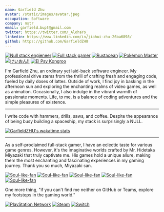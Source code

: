 ```yaml
---
name: Garfield Zhu
avatar: /static/images/avatar.jpeg
occupation: Software
company: mstr
email: garfield.bupt@gmail.com
twitter: https://twitter.com/_AlohaYo_
linkedin: https://www.linkedin.com/in/jiahui-zhu-26ba6898/
github: https://github.com/GarfieldZHU
---
```


[![Null stack engieneer](https://img.shields.io/badge/-Null_stack_engineer-a890f0)](https://github.com/GarfieldZHU)
[![Full stack gamer](https://img.shields.io/badge/-Full_stack_gamer-78c850)](https://steamcommunity.com/profiles/76561198092274492/)
[![Rustacean](https://img.shields.io/badge/-Rustacean-f74c00)](https://www.rust-lang.org/)
[![Pokémon Master](https://img.shields.io/badge/-Pokémon_Master-f8d030)](https://www.pokemon.com/us/pokedex/)
[![けいおん!!](https://img.shields.io/badge/-けいおん!!-f85888)](https://ja.wikipedia.org/wiki/%E6%94%BE%E8%AA%B2%E5%BE%8C%E3%83%86%E3%82%A3%E3%83%BC%E3%82%BF%E3%82%A4%E3%83%A0_(%E3%82%A2%E3%83%AB%E3%83%90%E3%83%A0))
[![El Psy Kongroo](https://img.shields.io/badge/-El_Psy_Kongroo-6890f0)](https://mzh.moegirl.org.cn/zh-hans/El_psy_congroo)

I'm Garfield Zhu, an ordinary yet laid-back software engineer.
My professional drive stems from the thrill of crafting fresh and engaging code, fueled by daily doses of lattes.
Outside of work, I find joy in basking in the afternoon sun and exploring the enchanting realms of video games, as well as animation.
Occasionally, I also indulge in the vibrant warmth of passionate moments. Life, to me, is a balance of coding adventures and the simple pleasures of existence.

---
I write code with hammers, drills, saws, and coffee. Despite the appearance of being busy building a spaceship, my stack is surprisingly a NULL.

[![GarfieldZHU's wakatime stats](https://github-readme-stats.vercel.app/api/wakatime?username=AlohaYo&theme=nightowl&layout=compact)](https://github.com/GarfieldZHU/GarfieldZHU)

---

As a self-proclaimed full-stack gamer, I have an eclectic taste for various game genres. However, it's the imaginative worlds crafted by Mr. Hidetaka Miyazaki that truly captivate me. His games hold a unique allure, making them the most enchanting and fascinating experiences in my gaming journey.
Thank you so much, Miyazaki san.

[![Soul-like-fan](https://img.shields.io/badge/-Untarnished-ef8b09)](https://store.steampowered.com/app/1245620/ELDEN_RING/)
[![Soul-like-fan](https://img.shields.io/badge/-A_Good_Hunter-9A1818)](https://store.playstation.com/zh-hans-hk/product/HP9000-CUSA03023_00-BLOODBORNE0000AS)
[![Soul-like-fan](https://img.shields.io/badge/-The_Ashen_One-a3a3a2)](https://store.steampowered.com/app/374320/DARK_SOULS_III)
[![Soul-like-fan](https://img.shields.io/badge/-An_Undead-b5674b)](https://store.steampowered.com/app/570940/DARK_SOULS_REMASTERED)
[![Soul-like-fan](https://img.shields.io/badge/-Sekiro-642927)](https://store.steampowered.com/app/814380/Sekiro_Shadows_Die_Twice__GOTY_Edition)


One more thing, "if you can't find me neither on GitHub or Teams, explore my footsteps in the gaming world."

[![PlayStation Network](https://img.shields.io/badge/AlohaYo_Z-%230070D1.svg?style=for-the-badge&logo=Playstation&logoColor=white)](https://psnprofiles.com/alohayo_)
[![Steam](https://img.shields.io/badge/steam-%23000000.svg?style=for-the-badge&logo=steam&logoColor=white)](https://steamcommunity.com/profiles/76561198092274492)
[![Switch](https://img.shields.io/badge/SW_7050_4176_3344-E60012?style=for-the-badge&logo=nintendo-switch&logoColor=white)]()


